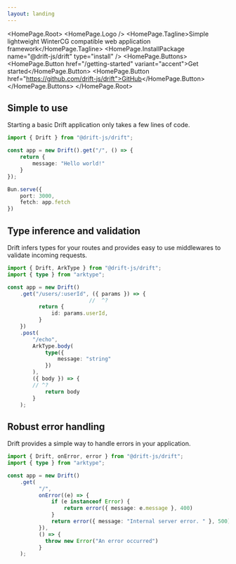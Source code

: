 ```yaml
---
layout: landing
---
```



<HomePage.Root>
  <HomePage.Logo />
  <HomePage.Tagline>Simple lightweight WinterCG compatible web application framework</HomePage.Tagline>
  <HomePage.InstallPackage name="@drift-js/drift" type="install" />
  <HomePage.Buttons>
    <HomePage.Button href="/getting-started" variant="accent">Get started</HomePage.Button>
    <HomePage.Button href="https://github.com/drift-js/drift">GitHub</HomePage.Button>
  </HomePage.Buttons>
</HomePage.Root>

## Simple to use

Starting a basic Drift application only takes a few lines of code.

```ts twoslash title="src/index.ts"
import { Drift } from "@drift-js/drift";

const app = new Drift().get("/", () => {
    return {
        message: "Hello world!"
    }
});

Bun.serve({
    port: 3000,
    fetch: app.fetch
})
```

## Type inference and validation

Drift infers types for your routes and provides easy to use middlewares to validate incoming requests.

```ts twoslash title="src/index.ts"
import { Drift, ArkType } from "@drift-js/drift";
import { type } from "arktype";

const app = new Drift()
    .get("/users/:userId", ({ params }) => {
                          //  ^?
          return {
              id: params.userId,
          }
    })
    .post(
        "/echo",
        ArkType.body(
            type({
                message: "string"
            })
        ), 
        ({ body }) => {
        // ^?
            return body
        }
    );
```

## Robust error handling

Drift provides a simple way to handle errors in your application.

```ts twoslash title="src/index.ts"
import { Drift, onError, error } from "@drift-js/drift";
import { type } from "arktype";

const app = new Drift()
    .get(
          "/",
          onError((e) => {
              if (e instanceof Error) {
                  return error({ message: e.message }, 400)
              }
              return error({ message: "Internal server error. " }, 500)
          }),
          () => {
            throw new Error("An error occurred")
          }
    );

```